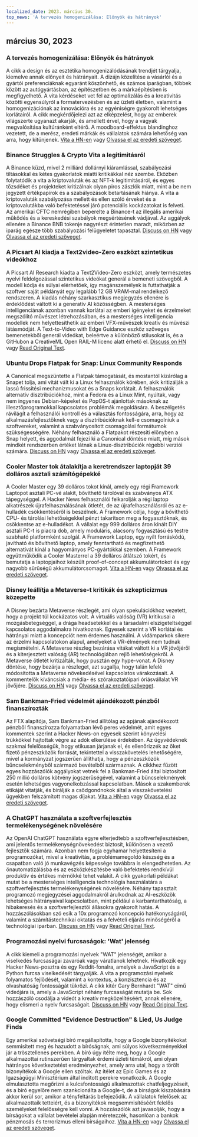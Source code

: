 ```yaml
---
localized_date: 2023. március 30.
top_news: 'A tervezés homogenizálása: Előnyök és hátrányok'
---
```




<CallToAction />

<Steps>

## március 30, 2023

### A tervezés homogenizálása: Előnyök és hátrányok

A cikk a design és az esztétika homogenizálódásának trendjét tárgyalja, kiemelve annak előnyeit és hátrányait. A dizájn közelítése a vásárlói és a gyártói preferenciáknak egyaránt köszönhető, és számos iparágban, többek között az autógyártásban, az építészetben és a márkaépítésben is megfigyelhető. A vita kérdéseket vet fel az optimalizálás és a kreativitás közötti egyensúlyról a formatervezésben és az üzleti életben, valamint a homogenizációnak az innovációra és az egyéniségre gyakorolt lehetséges korlátairól. A cikk megkérdőjelezi azt az elképzelést, hogy az emberek világszerte ugyanazt akarják, és amellett érvel, hogy a vágyak megvalósítása kultúránként eltérő. A moodboard-effektus blandinghoz vezetett, de a merész, eredeti márkák és vállalatok számára lehetőség van arra, hogy kitűnjenek.
[Vita a HN-en](http://news.ycombinator.com/item?id=35355703) vagy [Olvassa el az eredeti szöveget](https://www.alexmurrell.co.uk/articles/the-age-of-average).

### Binance Struggles & Crypto Vita a legitimitásról

A Binance küzd, mivel 2 milliárd dollárnyi kiáramlással, szabályozási tiltásokkal és kétes gyakorlatok miatti kritikákkal néz szembe. Eközben folytatódik a vita a kriptovaluták és az NFT-k legitimitásáról, és egyes tőzsdéket és projekteket kritizálnak olyan piros zászlók miatt, mint a be nem jegyzett értékpapírok és a szabályozások betartásának hiánya. A vita a kriptovaluták szabályozása mellett és ellen szóló érveket és a kriptovalutákba való befektetéssel járó potenciális kockázatokat is felveti. Az amerikai CFTC nemrégiben beperelte a Binance-t az illegális amerikai működés és a kereskedési szabályok megsértésének vádjával. Az aggályok ellenére a Binance BNB tokenje nagyrészt érintetlen maradt, miközben az iparág egésze több szabályozási felügyeletet tapasztal.
[Discuss on HN](http://news.ycombinator.com/item?id=35351805) vagy [Olvassa el az eredeti szöveget](https://www.wsj.com/articles/binance-sees-2-billion-in-outflows-as-troubles-compound-9a136e21).

### A Picsart AI kiadja a Text2video-Zero eszközt szintetikus videókhoz

A Picsart AI Research kiadta a Text2Video-Zero eszközt, amely természetes nyelvi feldolgozással szintetikus videókat generál a bemeneti szövegből. A modell kódja és súlyai elérhetőek, így magánszemélyek is futtathatják a szoftver saját példányát egy legalább 12 GB VRAM-mal rendelkező rendszeren. A kiadás néhány szarkasztikus megjegyzés ellenére is érdeklődést váltott ki a generatív AI közösségben. A mesterséges intelligenciának azonban vannak korlátai az emberi igényeket és érzelmeket megszólító művészet létrehozásában, és a mesterséges intelligencia modellek nem helyettesíthetik az emberi VFX-művészek kreatív és művészi látásmódját. A Text-to-Video with Edge Guidance eszköz szöveges bemenetekből generál videókat, beleértve a különböző stílusokat is, és a GitHubon a CreativeML Open RAIL-M licenc alatt érhető el.
[Discuss on HN](http://news.ycombinator.com/item?id=35352452) vagy [Read Original Text](https://github.com/Picsart-AI-Research/Text2Video-Zero).

### Ubuntu Drops Flatpak for Snap: Linux Community Responds

A Canonical megszüntette a Flatpak támogatását, és mostantól kizárólag a Snapet tolja, ami vitát vált ki a Linux felhasználók körében, akik kritizálják a lassú frissítési mechanizmusokat és a Snaps korlátait. A felhasználók alternatív disztribúciókhoz, mint a Fedora és a Linux Mint, nyúltak, vagy nem ingyenes Debian-képeket és PopOS-t ajánlottak másoknak az illesztőprogramokkal kapcsolatos problémák megoldására. A beszélgetés rávilágít a felhasználói kontroll és a választás fontosságára, arra, hogy az alkalmazásfejlesztőknek vagy a disztribúcióknak kell-e csomagolniuk a szoftvereket, valamint a szabványosított csomagolási formátumok szükségességére. Néhány felhasználó a Flatpakot részesíti előnyben a Snap helyett, és aggodalmát fejezi ki a Canonical döntése miatt, míg mások mindkét rendszerben értéket látnak a Linux-disztribúciók régebbi verziói számára.
[Discuss on HN](http://news.ycombinator.com/item?id=35354729) vagy [Olvassa el az eredeti szöveget](https://lwn.net/SubscriberLink/927262/6adb2350e2b0d2ce/).

### Cooler Master tok átalakítja a keretrendszer laptopját 39 dolláros asztali számítógépekké

A Cooler Master egy 39 dolláros tokot kínál, amely egy régi Framework Laptopot asztali PC-vé alakít, bővíthető tárolóval és szabványos ATX tápegységgel. A Hacker News felhasználói felkarolják a régi laptop alkatrészek újrafelhasználásának ötletét, de az újrafelhasználásról és az e-hulladék csökkentéséről is beszélnek. A Framework célja, hogy a bővíthető CPU- és tárolási lehetőségekkel pénzt takarítson meg a fogyasztóknak, és csökkentse az e-hulladékot. A vállalat egy 999 dolláros áron kínált DIY asztali PC-t is piacra dob, amely moduláris, alacsony fogyasztású és testre szabható platformként szolgál. A Framework Laptop, egy nyílt forráskódú, javítható és bővíthető laptop, amely fenntartható és megfizethető alternatívát kínál a hagyományos PC-gyártókkal szemben. A Framework együttműködik a Cooler Masterrel a 39 dolláros átlátszó tokért, és bemutatja a laptopjaihoz készült proof-of-concept akkumulátortokot és egy nagyobb sűrűségű akkumulátorcsomagot.
[Vita a HN-en](http://news.ycombinator.com/item?id=35350288) vagy [Olvassa el az eredeti szöveget](https://www.theverge.com/2023/3/23/23652939/framework-cooler-master-sff-pc-case).

### Disney leállítja a Metaverse-t kritikák és szkepticizmus közepette

A Disney bezárta Metaverse részlegét, ami olyan spekulációkhoz vezetett, hogy a projekt túl kockázatos volt. A virtuális valóság (VR) kritikusai a mozgásbetegséggel, a drága headsetekkel és a társadalmi elszigeteltséggel kapcsolatos aggodalmakra hivatkoznak. Egyesek szerint a VR korlátai és hátrányai miatt a koncepciót nem érdemes használni. A vidámparkok sikere az érzelmi kapcsolatokon alapul, amelyeket a VR-élmények nem tudnak megismételni. A Metaverse részleg bezárása vitákat váltott ki a VR jövőjéről és a kiterjesztett valóság (AR) technológiában rejlő lehetőségekről. A Metaverse ötletét kritizálták, hogy pusztán egy hype-vonat. A Disney döntése, hogy bezárja a részleget, azt sugallja, hogy talán lefelé módosította a Metaverse növekedésével kapcsolatos várakozásait. A kommentelők kíváncsiak a média- és szórakoztatóipari óriásvállalat VR jövőjére.
[Discuss on HN](http://news.ycombinator.com/item?id=35350952) vagy [Olvassa el az eredeti szöveget](https://www.wsj.com/articles/disney-eliminates-its-metaverse-division-as-part-of-companys-layoffs-plan-94b03650).

### Sam Bankman-Fried védelmét ajándékozott pénzből finanszírozták

Az FTX alapítója, Sam Bankman-Fried állítólag az apjának ajándékozott pénzből finanszírozza folyamatban lévő peres védelmét, amit egyes kommentek szerint a Hacker News-on egyesek szerint könyvelési trükkökkel hajtottak végre az adók elkerülése érdekében. Az ügyvédeknek szakmai felelősségük, hogy etikusan járjanak el, és ellenőrizzék az őket fizető pénzeszközök forrását, tekintettel a visszakövetelés lehetőségére, mivel a kormányzat jogszerűen állíthatja, hogy a pénzeszközök bűncselekményből származó bevételből származnak. A cikkhez fűzött egyes hozzászólók aggályokat vetnek fel a Bankman-Fried által biztosított 250 millió dolláros kötvény jogszerűségével, valamint a bűncselekmények esetén lehetséges vagyonelkobzással kapcsolatban. Mások a szakemberek etikáját vitatják, és bírálják a csődgondnokok által a visszakövetelési ügyekben felszámított magas díjakat.
[Vita a HN-en](http://news.ycombinator.com/item?id=35358698) vagy [Olvassa el az eredeti szöveget](https://www.forbes.com/sites/sarahemerson/2023/03/29/sam-bankman-fried-legal-fees-funded-by-alameda-money-gifted-to-father-joe-bankman/).

### A ChatGPT használata a szoftverfejlesztés termelékenységének növelésére

Az OpenAI ChatGPT használata egyre elterjedtebb a szoftverfejlesztésben, ami jelentős termelékenységnövekedést biztosít, különösen a vezető fejlesztők számára. Azonban nem fogja egyhamar helyettesíteni a programozókat, mivel a kreativitás, a problémamegoldó készség és a csapatban való jó munkavégzés képessége továbbra is elengedhetetlen. Az önautomatizálásba és az eszközkészítésbe való befektetés rendkívül produktív és értékes mérnökké tehet valakit. A cikk gyakorlati példákat mutat be a mesterséges intelligencia technológia használatára a szoftverfejlesztés termelékenységének növelésére. Néhány tapasztalt programozó megjegyzései aggodalmakról árulkodnak az AI-eszközök lehetséges hátrányaival kapcsolatban, mint például a karbantarthatóság, a hibakeresés és a szoftverfejlesztői állásokra gyakorolt hatás. A hozzászólásokban szó esik a 10x programozó koncepció hatékonyságáról, valamint a számítástechnikai oktatás és a felvételi eljárás minőségéről a technológiai iparban.
[Discuss on HN](http://news.ycombinator.com/item?id=35356054) vagy [Read Original Text](https://kadekillary.work/posts/1000x-eng/).

### Programozási nyelvi furcsaságok: 'Wat' jelenség

A cikk kiemeli a programozási nyelvek "WAT" jelenségét, amikor a viselkedés furcsaságai zavaróak vagy váratlanok lehetnek. Hivatkozik egy Hacker News-posztra és egy Reddit-fonalra, amelyek a JavaScript és a Python furcsa viselkedését tárgyalják. A vita a programozási nyelvek folyamatos fejlődését, valamint a kontextus, a konzisztencia és az olvashatóság fontosságát tükrözi. A cikk kitér Gary Bernhardt "WAT" című videójára is, amely a JavaScript néhány furcsaságát mutatja be. Sok hozzászóló csodálja a videót a kreatív megközelítéséért, annak ellenére, hogy elismeri a nyelv furcsaságait.
[Discuss on HN](http://news.ycombinator.com/item?id=35363044) vagy [Read Original Text](https://www.destroyallsoftware.com/talks/wat).

### Google Committed "Evidence Destruction" & Lied, Us Judge Finds

Egy amerikai szövetségi bíró megállapította, hogy a Google bizonyítékokat semmisített meg és hazudott a bíróságnak, ami súlyos következményekkel jár a trösztellenes perekben. A bíró úgy ítélte meg, hogy a Google alkalmazottai rutinszerűen tárgyaltak érdemi üzleti témákról, ami olyan hátrányos következtetést eredményezhet, amely arra utal, hogy a törölt bizonyítékok a Google ellen szóltak. Az ítélet az Epic Games és az Igazságügyi Minisztérium által indított perekre vonatkozik. A Google elmulasztotta megőrizni a kulcsfontosságú alkalmazottak chatfeljegyzéseit, és a bíró egyelőre nem szankcionálta a Google-t, de a bírságok kiszabására akkor kerül sor, amikor a tényfeltárás befejeződik. A vállalatok felelősek az alkalmazottaik tetteiért, és a bizonyítékok megsemmisítéséért felelős személyeket felelősségre kell vonni. A hozzászólók azt javasolják, hogy a bírságokat a vállalat bevételei alapján méretezzék, hasonlóan a bankok pénzmosás és terrorizmus elleni bírságaihoz.
[Vita a HN-en](http://news.ycombinator.com/item?id=35363095) vagy [Olvassa el az eredeti szöveget](https://storage.courtlistener.com/recap/gov.uscourts.cand.373179/gov.uscourts.cand.373179.469.0.pdf).

</Steps>
